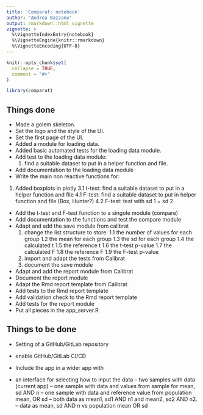 ```yaml
---
title: 'Comparat: notebook'
author: "Andrea Bazzano"
output: rmarkdown::html_vignette
vignette: >
  %\VignetteIndexEntry{notebook}
  %\VignetteEngine{knitr::rmarkdown}
  %\VignetteEncoding{UTF-8}
---
```


```r
knitr::opts_chunk$set(
  collapse = TRUE,
  comment = "#>"
)
```

```r
library(comparat)
```

## Things done
* Made a golem skeleton.
* Set the logo and the style of the UI.
* Set the first page of the UI.
* Added a module for loading data.
* Added basic automated tests for the loading data module.
* Add test to the loading data module:
    1. find a suitable dataset to put in a helper function and file.
* Add documentation to the loading data module
* Write the main non reactive functions for:
1. Added boxplots in plotly
3.1 t-test: find a suitable dataset to put in a helper function and file
4.1 F-test: find a suitable dataset to put in helper function and file (Box, Hunter?)
4.2 F-test: test with sd 1 = sd 2
* Add the t-test and F-test function to a singole module (compare)
* Add documentation to the functions and test the compare module
* Adapt and add the save module from calibrat
    1. change the list structure to store:
        1.1 the number of values for each group
        1.2 the mean for each group
        1.3 the sd for each group
        1.4 the calculated t
        1.5 the reference t
        1.6 the t-test p-value
        1.7 the calculated F
        1.8 the reference F
        1.9 the F-test p-value
    2. import and adapt the tests from Calibrat
    3. document the save module
* Adapt and add the report module from Calibrat
* Document the report module
* Adapt the Rmd report template from Calibrat
* Add tests to the Rmd report template
* Add validation check to the Rmd report template
* Add tests for the report module
* Put all pieces in the app_server.R

## Things to be done

* Setting of a GitHub/GitLab repository
* enable GitHub/GitLab CI/CD

* Include the app in a wider app with
- an interface for selecting how to input the data
  -- two samples with data (current app)
  -- one sample with data and values from sample for mean, sd AND n
  -- one sample with data and reference value from population mean, OR sd
  -- both data as mean1, sd1 AND n1 and mean2, sd2 AND n2.
  -- data as mean, sd AND n vs population mean OR sd
